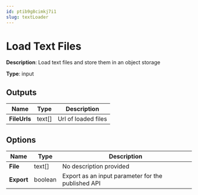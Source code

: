 ```yaml
---
id: ptib9g8cimkj7i1
slug: textLoader
---
```


# Load Text Files

**Description**: Load text files and store them in an object storage

**Type**: input

## Outputs

| Name | Type | Description |
| --- | --- | --- |
| **FileUrls** | text[] | Url of loaded files |
## Options

| Name | Type | Description |
| --- | --- | --- |
| **File** | text[] | No description provided |
| **Export** | boolean | Export as an input parameter for the published API |
